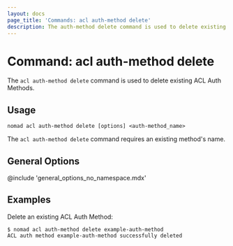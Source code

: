 ```yaml
---
layout: docs
page_title: 'Commands: acl auth-method delete'
description: The auth-method delete command is used to delete existing ACL Auth Methods.
---
```


# Command: acl auth-method delete

The `acl auth-method delete` command is used to delete existing ACL Auth Methods.

## Usage

```plaintext
nomad acl auth-method delete [options] <auth-method_name>
```

The `acl auth-method delete` command requires an existing method's name.

## General Options

@include 'general_options_no_namespace.mdx'

## Examples

Delete an existing ACL Auth Method:

```shell-session
$ nomad acl auth-method delete example-auth-method
ACL auth method example-auth-method successfully deleted
```
